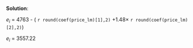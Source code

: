 
\color{blue}

**Solution**:

$e_i$ = 4763 - ( `r round(coef(price_lm)[1],2)` $+ 1.48 \times$ `r round(coef(price_lm)[2],2)`)

$e_i$ = 3557.22


\color{black}


